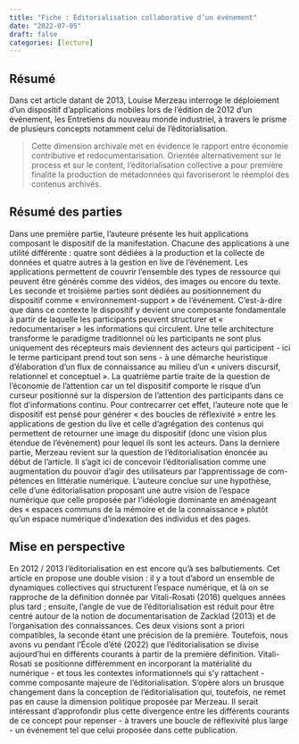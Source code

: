 ```yaml
---
title: "Fiche : Éditorialisation collaborative d’un événement"
date: "2022-07-05"
draft: false
categories: [lecture]
---
```

## Résumé

Dans cet article datant de 2013, Louise Merzeau interroge le déploiement d’un dispositif d’applications mobiles lors de l’édition de 2012 d’un événement, les Entretiens du nouveau monde industriel, à travers le prisme de plusieurs concepts notamment celui de l’éditorialisation.


> Cette dimension archivale met en évidence le rapport entre économie contributive et redocumentarisation. Orientée alternativement sur le process et sur le content, l’éditorialisation collective a pour première finalité la production de métadonnées qui favoriseront le réemploi des contenus archivés.

## Résumé des parties

Dans une première partie, l’auteure présente les huit applications composant le dispositif de la manifestation. Chacune des applications à une utilité différente : quatre sont dédiées à la production et la collecte de données et quatre autres à la gestion en live de l’événement. Les applications permettent de couvrir l’ensemble des types de ressource qui peuvent être générés comme des vidéos, des images ou encore du texte. Les seconde et troisième parties sont dédiées au positionnement du dispositif comme « environnement-support » de l’événement. C’est-à-dire que dans ce contexte le dispositif y devient une composante fondamentale à partir de laquelle les participants peuvent structurer et « redocumentariser » les informations qui circulent. Une telle architecture transforme le paradigme traditionnel où les participants ne sont plus uniquement des récepteurs mais deviennent des acteurs qui participent - ici le terme participant prend tout son sens - à une démarche heuristique d’élaboration d’un flux de connaissance au milieu d’un « univers discursif, relationnel et conceptuel ». La quatrième partie traite de la question de l’économie de l’attention car un tel dispositif comporte le risque d’un curseur positionné sur la dispersion de l’attention des participants dans ce flot d’informations continu. Pour contrecarrer cet effet, l’auteure note que le dispositif est pensé pour générer « des boucles de réflexivité » entre les applications de gestion du live et celle d’agrégation des contenus qui permettent de retourner une image du dispositif (donc une vision plus étendue de l’événement) pour lequel ils sont les acteurs. Dans la dernìere partie, Merzeau revient sur la question de l’éditorialisation énoncée au début de l’article. Il s’agit ici de concevoir l’éditorialisation comme une augmentation du pouvoir d’agir des utilisateurs par l’apprentissage de com- pétences en littératie numérique. L’auteure conclue sur une hypothèse, celle d’une éditorialisation proposant une autre vision de l’espace numérique que celle proposée par l’idéologie dominante en aménageant des « espaces communs de la mémoire et de la connaissance » plutôt qu’un espace numérique d’indexation des individus et des pages.

## Mise en perspective

En 2012 / 2013 l’éditorialisation en est encore qu’à ses balbutiements. Cet article en propose une double vision : il y a tout d’abord un ensemble de dynamiques collectives qui structurent l’espace numérique, et là on se rapproche de la définition donnée par Vitali-Rosati (2016) quelques années plus tard ; ensuite, l’angle de vue de l’éditorialisation est réduit pour être centré autour de la notion de documentarisation de Zacklad (2013) et de l’organisation des connaissances. Ces deux visions sont a priori compatibles, la seconde étant une précision de la première. Toutefois, nous avons vu pendant l’École d’été (2022) que l’éditorialisation se divise aujourd’hui en différents courants à partir de la première définition. Vitali-Rosati se positionne différemment en incorporant la matérialité du numérique - et tous les contextes informationnels qui s’y rattachent - comme composante majeure de l’éditorialisation. S’opère alors un brusque changement dans la conception de l’éditorialisation qui, toutefois, ne remet pas en cause la dimension politique proposée par Merzeau. Il serait intéressant d’approfondir plus cette divergence entre les différents courants de ce concept pour repenser - à travers une boucle de réflexivité plus large - un événement tel que celui proposée dans cette publication.